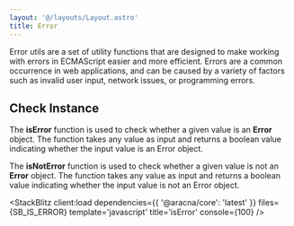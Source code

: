 ```yaml
---
layout: '@/layouts/Layout.astro'
title: Error
---
```



Error utils are a set of utility functions that are designed to make working with errors in ECMAScript easier and more efficient. Errors are a common occurrence in web applications, and can be caused by a variety of factors such as invalid user input, network issues, or programming errors.

## Check Instance

The **isError** function is used to check whether a given value is an **Error** object. The function takes any value as input and returns a boolean value indicating whether the input value is an Error object.

The **isNotError** function is used to check whether a given value is not an **Error** object. The function takes any value as input and returns a boolean value indicating whether the input value is not an Error object.

<StackBlitz
  client:load
  dependencies={{ '@aracna/core': 'latest' }}
  files={SB_IS_ERROR}
  template='javascript'
  title='isError'
  console={100}
/>
